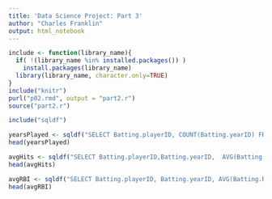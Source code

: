 ```yaml
---
title: 'Data Science Project: Part 3'
author: "Charles Franklin"
output: html_notebook
---
```


```r
include <- function(library_name){
  if( !(library_name %in% installed.packages()) )
    install.packages(library_name) 
  library(library_name, character.only=TRUE)
}
include("knitr")
purl("p02.rmd", output = "part2.r")
source("part2.r")
```



```r
include("sqldf")

yearsPlayed <- sqldf("SELECT Batting.playerID, COUNT(Batting.yearID) FROM Batting GROUP BY Batting.playerID")
head(yearsPlayed)

avgHits <- sqldf("SELECT Batting.playerID,Batting.yearID,  AVG(Batting.H) FROM Batting GROUP BY Batting.yearID")
head(avgHits)

avgRBI <- sqldf("SELECT Batting.playerID, Batting.yearID, AVG(Batting.RBI) FROM Batting GROUP BY Batting.yearID")
head(avgRBI)
```